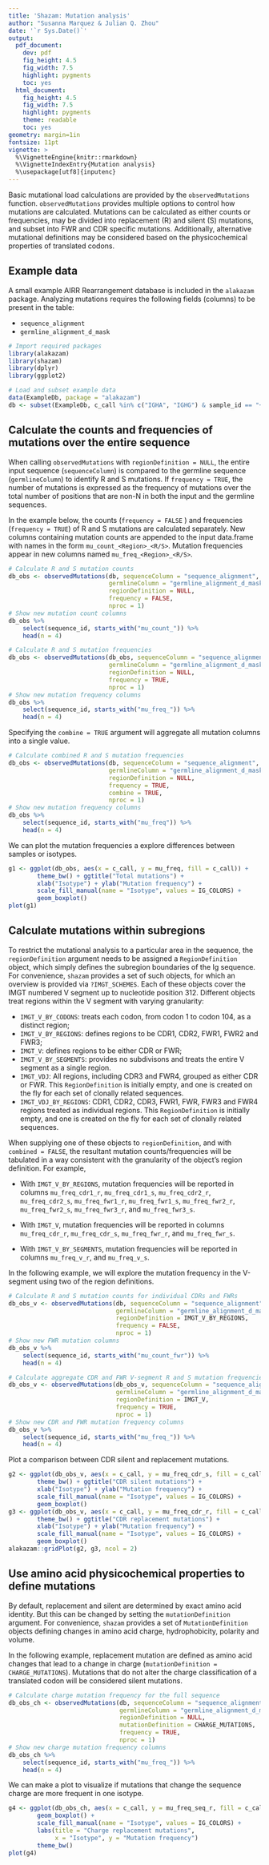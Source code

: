 ```yaml
---
title: 'Shazam: Mutation analysis'
author: "Susanna Marquez & Julian Q. Zhou"
date: '`r Sys.Date()`'
output:
  pdf_document:
    dev: pdf
    fig_height: 4.5
    fig_width: 7.5
    highlight: pygments
    toc: yes
  html_document:
    fig_height: 4.5
    fig_width: 7.5
    highlight: pygments
    theme: readable
    toc: yes
geometry: margin=1in
fontsize: 11pt
vignette: >
  %\VignetteEngine{knitr::rmarkdown} 
  %\VignetteIndexEntry{Mutation analysis} 
  %\usepackage[utf8]{inputenc}
---
```


Basic mutational load calculations are provided by the `observedMutations` function. 
`observedMutations` provides multiple options to control how mutations are calculated.
Mutations can be calculated as either counts or frequencies, may be divided into 
replacement (R) and silent (S) mutations, and subset into FWR and CDR specific mutations.
Additionally, alternative mutational definitions may be considered based on the 
physicochemical properties of translated codons.

## Example data

A small example AIRR Rearrangement database is included in the `alakazam` package. 
Analyzing mutations requires the following fields (columns) to 
be present in the table: 

* `sequence_alignment`
* `germline_alignment_d_mask`

```r
# Import required packages
library(alakazam)
library(shazam)
library(dplyr)
library(ggplot2)

# Load and subset example data
data(ExampleDb, package = "alakazam")
db <- subset(ExampleDb, c_call %in% c("IGHA", "IGHG") & sample_id == "+7d")
```

## Calculate the counts and frequencies of mutations over the entire sequence

When calling `observedMutations` with `regionDefinition = NULL`, the entire input sequence 
(`sequenceColumn`) is compared to the germline sequence (`germlineColumn`) to identify R and S mutations. 
If `frequency = TRUE`, the number of mutations is expressed as the frequency of mutations 
over the total number of positions that are non-N in both the input and the germline sequences. 

In the example below, the counts (`frequency = FALSE` ) and frequencies (`frequency = TRUE`) of 
R and S mutations are calculated separately. New columns containing mutation counts are 
appended to the input data.frame with names in the form `mu_count_<Region>_<R/S>`. 
Mutation frequencies appear in new columns named `mu_freq_<Region>_<R/S>`.

```r
# Calculate R and S mutation counts
db_obs <- observedMutations(db, sequenceColumn = "sequence_alignment",
                            germlineColumn = "germline_alignment_d_mask",
                            regionDefinition = NULL,
                            frequency = FALSE, 
                            nproc = 1)
# Show new mutation count columns
db_obs %>% 
    select(sequence_id, starts_with("mu_count_")) %>%
    head(n = 4)

# Calculate R and S mutation frequencies
db_obs <- observedMutations(db_obs, sequenceColumn = "sequence_alignment",
                            germlineColumn = "germline_alignment_d_mask",
                            regionDefinition = NULL,
                            frequency = TRUE, 
                            nproc = 1)
# Show new mutation frequency columns
db_obs %>% 
    select(sequence_id, starts_with("mu_freq_")) %>%
    head(n = 4)
```

Specifying the `combine = TRUE` argument will aggregate all mutation 
columns into a single value.

```r
# Calculate combined R and S mutation frequencies
db_obs <- observedMutations(db, sequenceColumn = "sequence_alignment",
                            germlineColumn = "germline_alignment_d_mask",
                            regionDefinition = NULL,
                            frequency = TRUE, 
                            combine = TRUE,
                            nproc = 1)
# Show new mutation frequency columns
db_obs %>% 
    select(sequence_id, starts_with("mu_freq")) %>%
    head(n = 4)
```

We can plot the mutation frequencies a explore differences between samples or isotypes.

```r
g1 <- ggplot(db_obs, aes(x = c_call, y = mu_freq, fill = c_call)) +
        theme_bw() + ggtitle("Total mutations") +
        xlab("Isotype") + ylab("Mutation frequency") +
        scale_fill_manual(name = "Isotype", values = IG_COLORS) +
        geom_boxplot()
plot(g1)
```

## Calculate mutations within subregions

To restrict the mutational analysis to a particular area in the sequence, the `regionDefinition`
argument needs to be assigned a `RegionDefinition` object, which simply defines the subregion 
boundaries of the Ig sequence. For convenience, `shazam` provides a set of such objects, for which an overview is provided via `?IMGT_SCHEMES`. Each of these objects cover the IMGT numbered V segment up to nucleotide position 312. Different objects treat regions within the V segment with varying granularity:

* `IMGT_V_BY_CODONS`: treats each codon, from codon 1 to codon 104, as a distinct region;
* `IMGT_V_BY_REGIONS`: defines regions to be CDR1, CDR2, FWR1, FWR2 and FWR3;
* `IMGT_V`: defines regions to be either CDR or FWR;
* `IMGT_V_BY_SEGMENTS`: provides no subdivisons and treats the entire V segment as a single region.
*  `IMGT_VDJ`: All regions, including CDR3 and FWR4, grouped as 
    either CDR or FWR. This `RegionDefinition` is initially empty, and one is
    created on the fly for each set of clonally related sequences.
*  `IMGT_VDJ_BY_REGIONS`: CDR1, CDR2, CDR3, FWR1, FWR, FWR3 and FWR4 regions 
    treated as individual regions. This `RegionDefinition` is initially empty, 
    and one is created on the fly for each set of clonally related sequences.

When supplying one of these objects to `regionDefinition`, and with `combined = FALSE`, the resultant mutation counts/frequencies will be tabulated in a way consistent with the granularity of the object's region definition. For example, 

* With `IMGT_V_BY_REGIONS`, mutation frequencies will be reported in columns `mu_freq_cdr1_r`, `mu_freq_cdr1_s`, `mu_freq_cdr2_r`, `mu_freq_cdr2_s`, `mu_freq_fwr1_r`, `mu_freq_fwr1_s`, `mu_freq_fwr2_r`, `mu_freq_fwr2_s`, `mu_freq_fwr3_r`, and `mu_freq_fwr3_s`.

* With `IMGT_V`, mutation frequencies will be reported in columns `mu_freq_cdr_r`, `mu_freq_cdr_s`, `mu_freq_fwr_r`, and `mu_freq_fwr_s`.

* With `IMGT_V_BY_SEGMENTS`, mutation frequencies will be reported in columns `mu_freq_v_r`, and `mu_freq_v_s`.

In the following example, we will explore the mutation frequency in the V-segment using two of the region definitions.

```r
# Calculate R and S mutation counts for individual CDRs and FWRs
db_obs_v <- observedMutations(db, sequenceColumn = "sequence_alignment",
                              germlineColumn = "germline_alignment_d_mask",
                              regionDefinition = IMGT_V_BY_REGIONS,
                              frequency = FALSE, 
                              nproc = 1)
# Show new FWR mutation columns
db_obs_v %>% 
    select(sequence_id, starts_with("mu_count_fwr")) %>%
    head(n = 4)

# Calculate aggregate CDR and FWR V-segment R and S mutation frequencies
db_obs_v <- observedMutations(db_obs_v, sequenceColumn = "sequence_alignment",
                              germlineColumn = "germline_alignment_d_mask",
                              regionDefinition = IMGT_V,
                              frequency = TRUE, 
                              nproc = 1)
# Show new CDR and FWR mutation frequency columns
db_obs_v %>% 
    select(sequence_id, starts_with("mu_freq_")) %>%
    head(n = 4)
```

Plot a comparison between CDR silent and replacement mutations.

```r
g2 <- ggplot(db_obs_v, aes(x = c_call, y = mu_freq_cdr_s, fill = c_call)) +
        theme_bw() + ggtitle("CDR silent mutations") +
        xlab("Isotype") + ylab("Mutation frequency") +
        scale_fill_manual(name = "Isotype", values = IG_COLORS) +
        geom_boxplot()
g3 <- ggplot(db_obs_v, aes(x = c_call, y = mu_freq_cdr_r, fill = c_call)) +
        theme_bw() + ggtitle("CDR replacement mutations") +
        xlab("Isotype") + ylab("Mutation frequency") +
        scale_fill_manual(name = "Isotype", values = IG_COLORS) +
        geom_boxplot()
alakazam::gridPlot(g2, g3, ncol = 2)
```


## Use amino acid physicochemical properties to define mutations

By default, replacement and silent are determined by exact amino acid identity. But this can be 
changed by setting the `mutationDefinition` argument. For convenience, `shazam` provides a set 
of `MutationDefinition` objects defining changes in amino acid charge, hydrophobicity, polarity 
and volume.

In the following example, replacement mutation are defined as amino acid changes that lead to a 
change in charge (`mutationDefinition = CHARGE_MUTATIONS`). Mutations that do not alter
the charge classification of a translated codon will be considered silent mutations.

```r
# Calculate charge mutation frequency for the full sequence
db_obs_ch <- observedMutations(db, sequenceColumn = "sequence_alignment",
                               germlineColumn = "germline_alignment_d_mask",
                               regionDefinition = NULL,
                               mutationDefinition = CHARGE_MUTATIONS,
                               frequency = TRUE, 
                               nproc = 1)
# Show new charge mutation frequency columns
db_obs_ch %>% 
    select(sequence_id, starts_with("mu_freq_")) %>%
    head(n = 4)
```

We can make a plot to visualize if mutations that change the sequence charge are more 
frequent in one isotype.

```r
g4 <- ggplot(db_obs_ch, aes(x = c_call, y = mu_freq_seq_r, fill = c_call)) +
        geom_boxplot() + 
        scale_fill_manual(name = "Isotype", values = IG_COLORS) + 
        labs(title = "Charge replacement mutations", 
             x = "Isotype", y = "Mutation frequency")
        theme_bw()
plot(g4)
```
